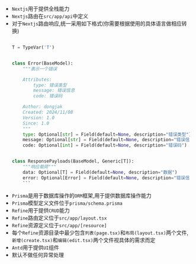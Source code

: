 * `Nextjs`用于提供全栈能力
* `Nextjs`路由在`src/app/api`中定义
* 对于`Nextjs`路由响应,统一采用如下格式(你需要根据使用的具体语言做相应转换)
    ```python

    T = TypeVar('T')


    class Error(BaseModel):
        """表示一个错误

        Attributes:
            type: 错误类型
            message: 错误信息
            code: 错误码

        Author: dongjak
        Created: 2024/11/08
        Version: 1.0
        Since: 1.0
        """
        type: Optional[str] = Field(default=None, description="错误类型")
        message: Optional[str] = Field(default=None, description="错误信息")
        code: Optional[int] = Field(default=None, description="错误码")


    class ResponsePayloads(BaseModel, Generic[T]):
        """响应载荷"""
        data: Optional[T] = Field(default=None, description="数据")
        error: Optional[Error] = Field(default=None, description="错误信息")
        ```
* `Prisma`是用于数据库操作的`ORM`框架,用于提供数据库操作能力
* `Prisma`模型定义文件位于`prisma/schema.prisma`
* `Refine`用于提供`CRUD`能力
* `Refine`路由定义位于`src/app/layout.tsx`
* `Refine`资源定义位于`src/app/[resource]`
* 每个`Refine`资源目录中最少包含`列表(page.tsx)`和`布局(layout.tsx)`两个文件,`新增(create.tsx)`和`编辑(edit.tsx)`两个文件视具体的需求而定
* `Antd`用于提供`UI`组件
* 默认不做任何异常处理
